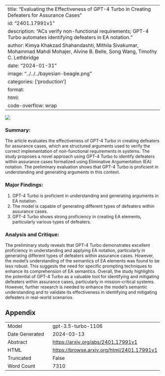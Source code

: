 
---
title: "Evaluating the Effectiveness of GPT-4 Turbo in Creating Defeaters for Assurance Cases"
id: "2401.17991v1"
description: "ACs verify non-functional requirements; GPT-4 Turbo automates identifying defeaters in EA notation."
author: Kimya Khakzad Shahandashti, Mithila Sivakumar, Mohammad Mahdi Mohajer, Alvine B. Belle, Song Wang, Timothy C. Lethbridge
date: "2024-01-31"
image: "../../../bayesian-beagle.png"
categories: ['production']
format:
  html:
    code-overflow: wrap
---

![](../../../bayesian-beagle.png)

### **Summary:**
The article evaluates the effectiveness of GPT-4 Turbo in creating defeaters for assurance cases, which are structured arguments used to verify the correct implementation of non-functional requirements in systems. The study proposes a novel approach using GPT-4 Turbo to identify defeaters within assurance cases formalized using Eliminative Argumentation (EA) notation. The preliminary evaluation shows that GPT-4 Turbo is proficient in understanding and generating arguments in this context.

### **Major Findings:**
1. GPT-4 Turbo is proficient in understanding and generating arguments in EA notation.
2. The model is capable of generating different types of defeaters within assurance cases.
3. GPT-4 Turbo shows strong proficiency in creating EA elements, particularly various types of defeaters.

### **Analysis and Critique:**
The preliminary study reveals that GPT-4 Turbo demonstrates excellent proficiency in understanding and applying EA notation, particularly in generating different types of defeaters within assurance cases. However, the model's understanding of the semantics of EA elements was found to be less robust. This suggests the need for specific prompting techniques to enhance its comprehension of EA semantics. Overall, the study highlights the potential of GPT-4 Turbo as a valuable tool for identifying and mitigating defeaters within assurance cases, particularly in mission-critical systems. However, further research is needed to enhance the model's semantic understanding and to validate its effectiveness in identifying and mitigating defeaters in real-world scenarios.

## Appendix

|          |          |
|----------|----------|
| Model     | gpt-3.5-turbo-1106       |
| Date Generated     | 2024-03-13       |
| Abstract | [https://arxiv.org/abs/2401.17991v1](https://arxiv.org/abs/2401.17991v1)        |
| HTML     | [https://browse.arxiv.org/html/2401.17991v1](https://browse.arxiv.org/html/2401.17991v1)       |
| Truncated       | False       |
| Word Count       | 7310       |